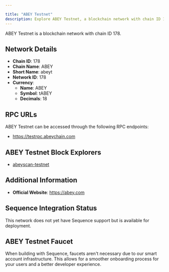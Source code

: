 ```yaml
---

title: "ABEY Testnet"
description: Explore ABEY Testnet, a blockchain network with chain ID 178. Learn about its native currency, ABEY, and how to interact with the network.
---
```




ABEY Testnet is a blockchain network with chain ID 178.

## Network Details

- **Chain ID**: 178
- **Chain Name**: ABEY
- **Short Name**: abeyt
- **Network ID**: 178
- **Currency**: 
  - **Name**: ABEY
  - **Symbol**: tABEY
  - **Decimals**: 18

## RPC URLs

ABEY Testnet can be accessed through the following RPC endpoints:

- https://testrpc.abeychain.com

## ABEY Testnet Block Explorers

- [abeyscan-testnet](https://testnet.abeyscan.com)

## Additional Information

- **Official Website**: https://abey.com

## Sequence Integration Status

This network does not yet have Sequence support but is available for deployment.

## ABEY Testnet Faucet

When building with Sequence, faucets aren't necessary due to our smart account infrastructure. This allows for a smoother onboarding process for your users and a better developer experience.
